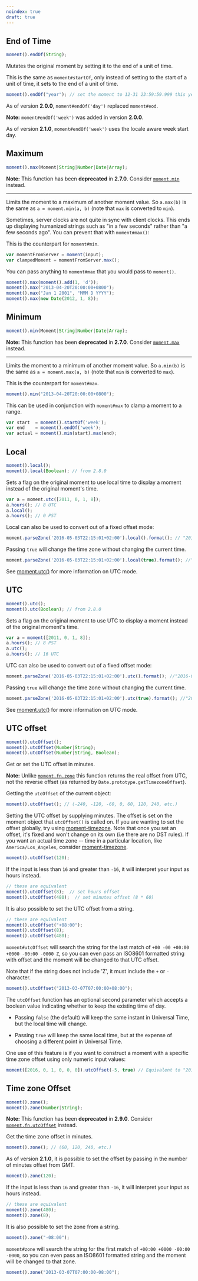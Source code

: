 ```yaml
---
noindex: true
draft: true
---
```


## End of Time

```javascript filename="Firma del método"
moment().endOf(String);
```

Mutates the original moment by setting it to the end of a unit of time.

This is the same as `moment#startOf`, only instead of setting to the start of a unit of time, it sets to the end of a unit of time.

```javascript
moment().endOf("year"); // set the moment to 12-31 23:59:59.999 this year
```

As of version **2.0.0**, `moment#endOf('day')` replaced `moment#eod`.

**Note:** `moment#endOf('week')` was added in version **2.0.0**.

As of version **2.1.0**, `moment#endOf('week')` uses the locale aware week start day.

## Maximum

```javascript filename="Firma del método"
moment().max(Moment|String|Number|Date|Array);
```

**Note:** This function has been **deprecated** in **2.7.0**. Consider [`moment.min`](/docs/#/get-set/min/) instead.

------

Limits the moment to a maximum of another moment value. So `a.max(b)` is the same as `a = moment.min(a, b)` (note that `max` is converted to `min`).

Sometimes, server clocks are not quite in sync with client clocks. This ends up displaying humanized strings such as "in a few seconds" rather than "a few seconds ago". You can prevent that with `moment#max()`:

This is the counterpart for `moment#min`.

```javascript
var momentFromServer = moment(input);
var clampedMoment = momentFromServer.max();
```

You can pass anything to `moment#max` that you would pass to `moment()`.

```javascript
moment().max(moment().add(1, 'd'));
moment().max("2013-04-20T20:00:00+0800");
moment().max("Jan 1 2001", "MMM D YYYY");
moment().max(new Date(2012, 1, 8));
```

## Minimum

```javascript filename="Firma del método"
moment().min(Moment|String|Number|Date|Array);
```

**Note:** This function has been **deprecated** in **2.7.0**. Consider [`moment.max`](/docs/#/get-set/max/) instead.

------

Limits the moment to a minimum of another moment value. So `a.min(b)` is the same as `a = moment.max(a, b)` (note that `min` is converted to `max`).

This is the counterpart for `moment#max`.

```javascript
moment().min("2013-04-20T20:00:00+0800");
```

This can be used in conjunction with `moment#max` to clamp a moment to a range.

```javascript
var start  = moment().startOf('week');
var end    = moment().endOf('week');
var actual = moment().min(start).max(end);
```

## Local

```javascript filename="Firma del método"
moment().local();
moment().local(Boolean); // from 2.8.0
```

Sets a flag on the original moment to use local time to display a moment instead of the original moment's time.

```javascript
var a = moment.utc([2011, 0, 1, 8]);
a.hours(); // 8 UTC
a.local();
a.hours(); // 0 PST
```

Local can also be used to convert out of a fixed offset mode:

```javascript
moment.parseZone('2016-05-03T22:15:01+02:00').local().format(); // "2016-05-03T15:15:01-05:00"
```

Passing `true` will change the time zone without changing the current time.

```javascript
moment.parseZone('2016-05-03T22:15:01+02:00').local(true).format(); //"2016-05-03T22:15:01-05:00"
```

See [moment.utc()](#/parsing/utc/) for more information on UTC mode.

## UTC

```javascript filename="Firma del método"
moment().utc();
moment().utc(Boolean); // from 2.8.0
```

Sets a flag on the original moment to use UTC to display a moment instead of the original moment's time.

```javascript
var a = moment([2011, 0, 1, 8]);
a.hours(); // 8 PST
a.utc();
a.hours(); // 16 UTC
```

UTC can also be used to convert out of a fixed offset mode:

```javascript
moment.parseZone('2016-05-03T22:15:01+02:00').utc().format(); //"2016-05-03T20:15:01Z"
```

Passing `true` will change the time zone without changing the current time.

```javascript
moment.parseZone('2016-05-03T22:15:01+02:00').utc(true).format(); //"2016-05-03T22:15:01Z"
```

See [moment.utc()](#/parsing/utc/) for more information on UTC mode.

## UTC offset

```javascript filename="Firma del método"
moment().utcOffset();
moment().utcOffset(Number|String);
moment().utcOffset(Number|String, Boolean);
```

Get or set the UTC offset in minutes.

**Note:** Unlike [`moment.fn.zone`](/docs/#/manipulating/timezone-offset/) this
function returns the real offset from UTC, not the reverse offset (as returned
by `Date.prototype.getTimezoneOffset`).

Getting the `utcOffset` of the current object:

```javascript
moment().utcOffset(); // (-240, -120, -60, 0, 60, 120, 240, etc.)
```

Setting the UTC offset by supplying minutes. The offset is set on the moment object
that `utcOffset()` is called on. If you are wanting to set the offset globally, 
try using [moment-timezone](/timezone/). Note that once you set an offset,
it's fixed and won't change on its own (i.e there are no DST rules). If you want
an actual time zone -- time in a particular location, like
`America/Los_Angeles`, consider [moment-timezone](/timezone/).

```javascript
moment().utcOffset(120);
```

If the input is less than `16` and greater than `-16`, it will interpret your input as hours instead.

```javascript
// these are equivalent
moment().utcOffset(8);  // set hours offset
moment().utcOffset(480);  // set minutes offset (8 * 60)
```

It is also possible to set the UTC offset from a string.

```javascript
// these are equivalent
moment().utcOffset("+08:00");
moment().utcOffset(8);
moment().utcOffset(480);
```

`moment#utcOffset` will search the string for the last match of `+00 -00 +00:00 +0000
-00:00 -0000 Z`, so you can even pass an ISO8601 formatted string with offset and the moment
will be changed to that UTC offset.

Note that if the string does not include 'Z', it must include the `+` or `-` character.

```javascript
moment().utcOffset("2013-03-07T07:00:00+08:00");
```

The `utcOffset` function has an optional second parameter which accepts a boolean value
indicating whether to keep the existing time of day.

- Passing `false` (the default) will keep the same instant in Universal Time, but the
  local time will change.

- Passing `true` will keep the same local time, but at the expense of choosing a different
  point in Universal Time.

One use of this feature is if you want to construct a moment with a specific time zone
offset using only numeric input values:

```javascript
moment([2016, 0, 1, 0, 0, 0]).utcOffset(-5, true) // Equivalent to "2016-01-01T00:00:00-05:00"
```

## Time zone Offset

```javascript filename="Firma del método"
moment().zone();
moment().zone(Number|String);
```

**Note:** This function has been **deprecated** in **2.9.0**. Consider [`moment.fn.utcOffset`](/docs/#/manipulating/utc-offset/) instead.

Get the time zone offset in minutes.

```javascript
moment().zone(); // (60, 120, 240, etc.)
```

As of version **2.1.0**, it is possible to set the offset by passing in the number of minutes offset from GMT.

```javascript
moment().zone(120);
```

If the input is less than `16` and greater than `-16`, it will interpret your input as hours instead.

```javascript
// these are equivalent
moment().zone(480);
moment().zone(8);
```

It is also possible to set the zone from a string.

```javascript
moment().zone("-08:00");
```

`moment#zone` will search the string for the first match of `+00:00 +0000 -00:00 -0000`, so you can even pass an ISO8601 formatted string and the moment will be changed to that zone.

```javascript
moment().zone("2013-03-07T07:00:00-08:00");
```
